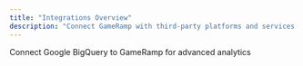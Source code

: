 ```yaml
---
title: "Integrations Overview"
description: "Connect GameRamp with third-party platforms and services for enhanced analytics and data management"
---
```


<CardGroup cols={2}>
  <Card
    title="BigQuery"
    icon="chart-bar"
    href="/integrations/bigquery"
  >
    Connect Google BigQuery to GameRamp for advanced analytics
  </Card>
</CardGroup>